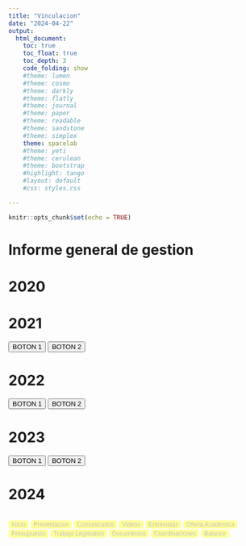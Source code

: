 ```yaml
---
title: "Vinculacion"
date: "2024-04-22"
output:
  html_document:
    toc: true
    toc_float: true
    toc_depth: 3
    code_folding: show
    #theme: lumen
    #theme: cosmo
    #theme: darkly
    #theme: flatly
    #theme: journal
    #theme: paper
    #theme: readable
    #theme: sandstone
    #theme: simplex
    theme: spacelab
    #theme: yeti
    #theme: cerulean
    #theme: bootstrap
    #highlight: tango
    #layout: default
    #css: styles.css

---
```


```r
knitr::opts_chunk$set(echo = TRUE)
```

# Informe general de gestion


# 2020

# 2021

<button onclick="'">BOTON 1</button>

<button onclick="'">BOTON 2</button>



# 2022
<button onclick="'">BOTON 1</button>

<button onclick="'">BOTON 2</button>


# 2023
<button onclick="'">BOTON 1</button>

<button onclick="'">BOTON 2</button>

# 2024



<style>
.button-container {
  display: grid;
  grid-template-columns: repeat(1, 1fr); /* Organiza en 3 columnas */
  grid-gap: 5px; /* Espacio entre botones */
}

.button-container button {
  font-size: 12px;
  background-color:  #FFFF99; /* Cambia el color de fondo de los botones a naranja */
  color: #C0C0C0; /* Cambia el color del texto de los botones a gris plateado */
  border: none;
  border-radius: 5px;
  cursor: pointer;
}

.button-container button:hover {
  background-color: #FF6347; /* Cambia el color de fondo al pasar el ratón sobre los botones */
}
</style>

<div class="button-container">
  <button onclick="location.href='index.html'">Inicio</button>
  <button onclick="location.href='Presentacion.html'">Presentacion</button>
  <button onclick="location.href='Comunicados.html'">Comunicados</button>
  <button onclick="location.href='Videos.html'">Videos</button>
  <button onclick="location.href='Entrevistas.html'">Entrevistas</button>
  <button onclick="location.href='OfertaAcademica.html'">Oferta Académica</button>
  <button onclick="location.href='Presupuesto.html'">Presupuesto</button>
  <button onclick="location.href='TrabajoLegislativo.html'">Trabajo Legislativo</button>
  <button onclick="location.href='Documentos.html'">Documentos</button>
  <button onclick="location.href='Coordinaciones.html'">Coordinaciones</button>
  <button onclick="location.href='Balance.html'">Balance</button>
</div>
